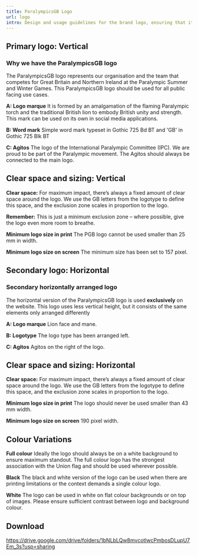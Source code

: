```yaml
---
title: ParalympicsGB Logo
url: logo
intro: Design and usage guidelines for the brand logo, ensuring that it's always represented correctly, regardless of where it appears.
---
```



## Primary logo: Vertical

### Why we have the ParalympicsGB logo
The ParalympicsGB logo represents our organisation and the team that competes for Great Britain and
Northern Ireland at the Paralympic Summer and Winter
Games. This ParalympicsGB logo should be used for all
public facing use cases.
 
**A: Logo marque**
It is formed by an amalgamation of the flaming Paralympic torch and the traditional British lion to embody British unity and strength. This mark can be used on its own in social media applications.

**B: Word mark**
Simple word mark typeset in Gothic 725 Bd BT and 'GB' in Gothic 725 Blk BT

**C: Agitos**
The logo of the International Paralympic Committee (IPC). We are proud to be part of the Paralympic movement. The Agitos should always be connected to the main logo.

<div class="frame">
    <Imag src={img2} alt="Vertical logo sections." format="svg" />
</div>


##  Clear space and sizing: Vertical

**Clear space:**
For maximum impact, there’s always a fixed amount of clear space around the logo. We use the GB letters from the logotype to define this space, and the exclusion zone scales in proportion to the logo.

**Remember:**
This is just a minimum exclusion zone – where possible, give the logo even more room to breathe.

**Minimum logo size in print**
The PGB logo cannot be used smaller than 25 mm in width.

**Minimum logo size on screen**
The minimum size has been set to 157 pixel.

<div class="frame">
    <Imag src={img3} alt="Vertical clear space guide." format="svg" />
</div>



## Secondary logo: Horizontal

### Secondary horizontally arranged logo
The horizontal version of the ParalympicsGB logo is used **exclusively** on the website. This logo uses less vertical height, but it consists of the same elements only arranged differently

**A: Logo marque**
Lion face and mane.

**B: Logotype**
The logo type has been arranged left.

**C: Agitos**
Agitos on the right of the logo.

<div class="frame">
    <Imag src={img4} alt="Horizontal logo sections." format="svg" />
</div>


##  Clear space and sizing: Horizontal

**Clear space:**
For maximum impact, there’s always a fixed amount of clear space around the logo. We use the GB letters from the logotype to define this space, and the exclusion zone scales in proportion to the logo.

**Minimum logo size in print**
The logo should never be used smaller than 43 mm width.

**Minimum logo size on screen**
190 pixel width.


<div class="frame">
    <Imag src={img5} alt="Horizontal clear space guide." format="svg" />
</div>







## Colour Variations

**Full colour**
Ideally the logo should always be on a white background to ensure maximum standout. The full colour logo has the strongest association with the Union flag and should be used wherever possible.

**Black**
The black and white version of the logo can be used when there are printing limitations or the context demands a single colour logo.

**White**
The logo can be used in white on flat colour backgrounds or on top of images. Please ensure sufficient contrast between logo and background colour.

<div class="frame">
    <Imag src={img6} alt="Logo colour variations." format="svg" />
</div>




## Download

https://drive.google.com/drive/folders/1bNLbLQw8mvcotlwcPmbosDLupU7Em_3s?usp=sharing
